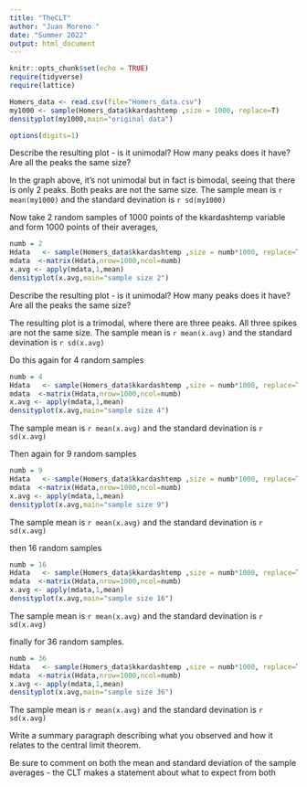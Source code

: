 ```yaml
---
title: "TheCLT"
author: "Juan Moreno "
date: "Summer 2022"
output: html_document
---
```



```r
knitr::opts_chunk$set(echo = TRUE)
require(tidyverse)
require(lattice)
```

```r
Homers_data <- read.csv(file="Homers_data.csv")
my1000 <- sample(Homers_data$kkardashtemp ,size = 1000, replace=T)
densityplot(my1000,main="original data")

options(digits=1)
```



Describe the resulting plot -  is it unimodal?  How many peaks does it have?  Are all the peaks the same size? 

In the graph above, it's not unimodal but in fact is bimodal, seeing that there is only 2 peaks. Both peaks are not the same   size. The sample mean is `r mean(my1000)` and the standard devination is `r sd(my1000)`



Now take 2 random samples of 1000 points of the kkardashtemp variable and form 1000 points of their averages,

```r
numb = 2
Hdata   <- sample(Homers_data$kkardashtemp ,size = numb*1000, replace=T)
mdata  <-matrix(Hdata,nrow=1000,ncol=numb)
x.avg <- apply(mdata,1,mean)
densityplot(x.avg,main="sample size 2")

```

Describe the resulting plot -  is it unimodal?  How many peaks does it have?  Are all the peaks the same size? 

 The resulting plot is a trimodal, where there are three peaks. All three spikes are not the same size. The sample mean is `r mean(x.avg)` and the standard devination is `r sd(x.avg)`
 

Do this again for 4 random samples

```r
numb = 4
Hdata   <- sample(Homers_data$kkardashtemp ,size = numb*1000, replace=T)
mdata  <-matrix(Hdata,nrow=1000,ncol=numb)
x.avg <- apply(mdata,1,mean)
densityplot(x.avg,main="sample size 4")

```


The sample mean is `r mean(x.avg)` and the standard devination is `r sd(x.avg)`



Then again for 9 random samples

```r
numb = 9
Hdata   <- sample(Homers_data$kkardashtemp ,size = numb*1000, replace=T)
mdata  <-matrix(Hdata,nrow=1000,ncol=numb)
x.avg <- apply(mdata,1,mean)
densityplot(x.avg,main="sample size 9")

```


The sample mean is `r mean(x.avg)` and the standard devination is `r sd(x.avg)`

then 16 random samples
```r
numb = 16
Hdata   <- sample(Homers_data$kkardashtemp ,size = numb*1000, replace=T)
mdata  <-matrix(Hdata,nrow=1000,ncol=numb)
x.avg <- apply(mdata,1,mean)
densityplot(x.avg,main="sample size 16")

```


The sample mean is `r mean(x.avg)` and the standard devination is `r sd(x.avg)`


finally for 36 random samples.

```r
numb = 36
Hdata   <- sample(Homers_data$kkardashtemp ,size = numb*1000, replace=T)
mdata  <-matrix(Hdata,nrow=1000,ncol=numb)
x.avg <- apply(mdata,1,mean)
densityplot(x.avg,main="sample size 36")

```

The sample mean is `r mean(x.avg)` and the standard devination is `r sd(x.avg)`



Write a summary paragraph describing what you observed and how it relates to the central limit theorem.

Be sure to comment on both the mean and standard deviation of the sample averages - the CLT makes a statement about what to expect from both